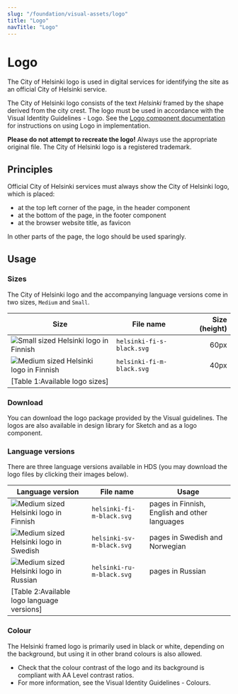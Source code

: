 ```yaml
---
slug: "/foundation/visual-assets/logo"
title: "Logo"
navTitle: "Logo"
---
```



# Logo

<LeadParagraph>
  The City of Helsinki logo is used in digital services for identifying the site as an official City of Helsinki service.
</LeadParagraph>

The City of Helsinki logo consists of the text *Helsinki* framed by the shape derived from the city crest. The logo must be used in accordance with the <ExternalLink href="https://brand.hel.fi/en/logo">Visual Identity Guidelines - Logo</ExternalLink>. See the [Logo component documentation](/components/logo "Logo component documentation") for instructions on using Logo in implementation.

**Please do not attempt to recreate the logo!** Always use the appropriate original file. The City of Helsinki logo is a registered trademark.

## Principles 
Official City of Helsinki services must always show the City of Helsinki logo, which is placed: 
- at the top left corner of the page, in the header component
- at the bottom of the page, in the footer component
- at the browser website title, as favicon

In other parts of the page, the logo should be used sparingly.

## Usage

### Sizes
The City of Helsinki logo and the accompanying language versions come in two sizes, `Medium` and `Small`.

Size                                                                                                             | File name         | Size (height)                                        |
---------------------------------------------------------------------------------------------------------------------------- |-------------------|----------------------------------------------: |
<Image src="/images/foundation/visual-assets/logo/fi/s/helsinki-fi-s-black.svg" alt="Small sized Helsinki logo in Finnish" viewable />    | `helsinki-fi-s-black.svg`   | 60px |
<Image src="/images/foundation/visual-assets/logo/fi/m/helsinki-fi-m-black.svg" alt="Medium sized Helsinki logo in Finnish" viewable />    | `helsinki-fi-m-black.svg`   | 40px |
[Table 1:Available logo sizes]|

### Download
<p>You can <ExternalLink href="https://brand.hel.fi/wp-content/uploads/2018/11/helsinki_tunnus_paketti.zip">download the logo package</ExternalLink> provided by the Visual guidelines. The logos are also available in design library for Sketch and as a logo component.</p>

### Language versions
There are three language versions available in HDS (you may download the logo files by clicking their images below).

Language version                                                                                                                        | File name                   | Usage                                         |
--------------------------------------------------------------------------------------------------------------------------------------- |---------------------------- |---------------------------------------------- |
<Image src="/images/foundation/visual-assets/logo/fi/m/helsinki-fi-m-black.svg" alt="Medium sized Helsinki logo in Finnish" viewable /> | `helsinki-fi-m-black.svg`   | pages in Finnish, English and other languages |
<Image src="/images/foundation/visual-assets/logo/sv/m/helsinki-sv-m-black.svg" alt="Medium sized Helsinki logo in Swedish" viewable /> | `helsinki-sv-m-black.svg`   | pages in Swedish and Norwegian                |
<Image src="/images/foundation/visual-assets/logo/ru/m/helsinki-ru-m-black.svg" alt="Medium sized Helsinki logo in Russian" viewable /> | `helsinki-ru-m-black.svg`   | pages in Russian                              |
[Table 2:Available logo language versions]|

### Colour
The Helsinki framed logo is primarily used in black or white, depending on the background, but using it in other brand colours is also allowed.
- Check that the colour contrast of the logo and its background is compliant with <ExternalLink href="https://www.w3.org/TR/WCAG21/#contrast-minimum">AA Level contrast ratios</ExternalLink>.
- For more information, see the <ExternalLink href="https://brand.hel.fi/en/colours/">Visual Identity Guidelines - Colours</ExternalLink>.
